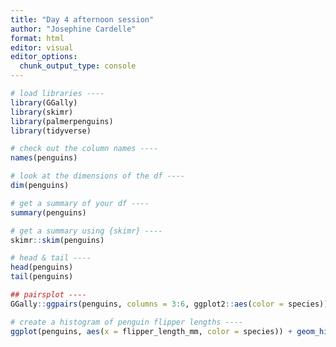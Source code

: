 ```yaml
---
title: "Day 4 afternoon session"
author: "Josephine Cardelle"
format: html
editor: visual
editor_options: 
  chunk_output_type: console
---
```


```r
# load libraries ----
library(GGally)
library(skimr)
library(palmerpenguins)
library(tidyverse)

# check out the column names ----
names(penguins)

# look at the dimensions of the df ----
dim(penguins)

# get a summary of your df ----
summary(penguins)

# get a summary using {skimr} ----
skimr::skim(penguins)

# head & tail ----
head(penguins)
tail(penguins)

## pairsplot ----
GGally::ggpairs(penguins, columns = 3:6, ggplot2::aes(color = species))

# create a histogram of penguin flipper lengths ----
ggplot(penguins, aes(x = flipper_length_mm, color = species)) + geom_histogram()
```

